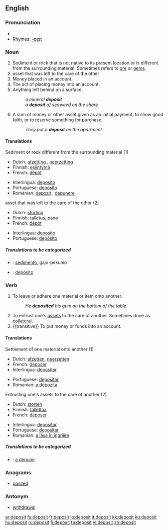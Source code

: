==English==

===Pronunciation===
*{{audio|en-us-deposit.ogg|Audio (US)}}
*Rhymes: [[Rhymes:English:-ɒzɪt|-ɒzɪt]]

===Noun===
{{en-noun}}

#Sediment or rock that is not native to its present location or is different from the surrounding material.  Sometimes refers to [[ore]] or [[gem]]s.
#asset that was left to the care of the other <!--this definition could use so much improvement, I'm not sure what it means-->
#Money placed in an account.
#The act of placing money into an account.
#Anything left behind on a surface.
#:''a mineral '''deposit'''''
#:''a '''deposit''' of seaweed on the shore''
#A sum of money or other asset given as an initial payment, to show good faith, or to reserve something for purchase.
#:''They put a '''deposit''' on the apartment.''

====Translations====
;Sediment or rock different from the surrounding material (1)
{{top}}
*Dutch: [[afzetting]] {{f}}, [[neerzetting]] {{f}}
*Finnish: [[esiintymä]]
*French: [[dépôt]] {{m}}
{{mid}}
*Interlingua: [[deposito]]
*Portuguese: [[depósito]] {{m}}
*Romanian: [[depozit]] {{n}}, [[depunere]] {{f}}
{{bottom}}

;asset that was left to the care of the other (2)
{{top}}
*Dutch: [[storting]] {{f}}
*Finnish: [[talletus]], [[pano]]
*French: [[dépôt]] {{m}}
{{mid}}
*Interlingua: [[deposito]]
*Portuguese: [[depósito]] {{m}}
{{bottom}}

=====Translations to be categorized=====
{{checktrans}}

*{{ttbc|Ido}}: [[sedimento]], gajo-pekunio

*{{ttbc|Spanish}}: [[depósito]]

===Verb===
{{en-verb}}

# {{transitive}} To leave or adhere one material or item onto another.
#:''He '''deposited''' his gum on the bottom of the table.''
# To entrust one's [[asset]]s to the care of another.  Sometimes done as [[collateral]].
#{{transitive]} To put money or funds into an account.

====Translations====
;Settlement of one material onto another (1)
{{top}}
*Dutch: [[afzetten]], [[neerzetten]]
*French: [[déposer]]
*Interlingua: [[depositar]]
{{mid}}
*Portuguese: [[depositar]]
*Romanian: [[a depozita]]
{{bottom}}

;Entrusting one's assets to the care of another (2)
{{top}}
*Dutch: [[storten]]
*Finnish: [[tallettaa]]
*French: [[déposer]]
{{mid}}
*Interlingua: [[depositar]]
*Portuguese: [[depositar]]
*Romanian: [[a lăsa în îngrijire]]
{{bottom}}

=====Translations to be categorized=====
{{checktrans}}
*{{ttbc|Romanian}}: [[a depune]]

===Anagrams===
*[[posited]]

===Antonym===
*[[withdrawal]]

[[ar:deposit]]
[[fa:deposit]]
[[fr:deposit]]
[[io:deposit]]
[[it:deposit]]
[[kk:deposit]]
[[ku:deposit]]
[[hu:deposit]]
[[ru:deposit]]
[[fi:deposit]]
[[ta:deposit]]
[[vi:deposit]]
[[zh:deposit]]